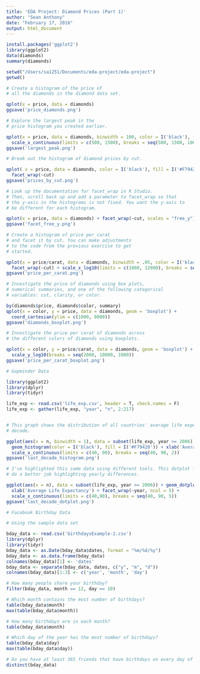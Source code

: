 ```yaml
---
title: 'EDA Project: Diamond Prices (Part 1)'
author: "Sean Anthony"
date: "February 17, 2016"
output: html_document
---
```


```r
install.packages('ggplot2')
library(ggplot2)
data(diamonds)
summary(diamonds)

setwd("/Users/sa1251/Documents/eda-project/eda-project")
getwd()
```


```r
# Create a histogram of the price of
# all the diamonds in the diamond data set.

qplot(x = price, data = diamonds)
ggsave('price_diamonds.png')
```


```r
# Explore the largest peak in the
# price histogram you created earlier.

qplot(x = price, data = diamonds, binwidth = 100, color = I('black'), fill = I('#F79420')) + 
  scale_x_continuous(limits = c(500, 1500), breaks = seq(500, 1500, 100))
ggsave('largest_peak.png')
```


```r
# Break out the histogram of diamond prices by cut.

qplot( x = price, data = diamonds, color = I('black'), fill = I('#F79420')) + 
  facet_wrap(~cut)
ggsave('prices_by_cut.png')
```


```r
# Look up the documentation for facet_wrap in R Studio.
# Then, scroll back up and add a parameter to facet_wrap so that
# the y-axis in the histograms is not fixed. You want the y-axis to
# be different for each histogram.

qplot(x = price, data = diamonds) + facet_wrap(~cut, scales = "free_y")
ggsave('facet_free_y.png')
```


```r
# Create a histogram of price per carat
# and facet it by cut. You can make adjustments
# to the code from the previous exercise to get
# started.

qplot(x = price/carat, data = diamonds, binwidth = .05, color = I('black'), fill = I('#F79420')) + 
  facet_wrap(~cut) + scale_x_log10(limits = c(1000, 12000), breaks = seq(0, 10000, 2000))
ggsave('price_per_carat.png')
```


```r
# Investigate the price of diamonds using box plots,
# numerical summaries, and one of the following categorical
# variables: cut, clarity, or color.

by(diamonds$price, diamonds$color, summary)
qplot(x = color, y = price, data = diamonds, geom = 'boxplot') +
  coord_cartesian(ylim = c(1000, 8000))
ggsave('diamonds_boxplot.png')

```


```r
# Investigate the price per carat of diamonds across
# the different colors of diamonds using boxplots.

qplot(x = color, y = price/carat, data = diamonds, geom = 'boxplot') + 
  scale_y_log10(breaks = seq(2000, 10000, 1000))
ggsave('price_per_carat_boxplot.png')
```


```r
# Gapminder Data

library(ggplot2)
library(dplyr)
library(tidyr)

life_exp <- read.csv('life_exp.csv', header = T, check.names = F)
life_exp <- gather(life_exp, "year", "n", 2:217)


# This graph shows the distribution of all countries' average life expectancies over the last 
# decade.

ggplot(aes(x = n, binwidth = 1), data = subset(life_exp, year >= 2006)) + 
  geom_histogram(color = I('black'), fill = I('#F79420')) + xlab('Average Life Expectancy') + 
  scale_x_continuous(limits = c(40, 90), breaks = seq(40, 90, 2))
ggsave('last_decade_histogram.png')

# I've highlighted this same data using different tools. This dotplot faceted by every year may
# do a better job highlighting yearly differences. 

ggplot(aes(x = n), data = subset(life_exp, year >= 2006)) + geom_dotplot() + 
  xlab('Average Life Expectancy') + facet_wrap(~year, ncol = 5) + 
  scale_x_continuous(limits = c(40,90), breaks = seq(40, 90, 5))
ggsave('last_decade_dotplot.png')

```


```r
# Facebook Birthday Data

# Using the sample data set

bday_data <- read.csv('birthdaysExample-2.csv')
library(dplyr)
library(tidyr)
bday_data <- as.Date(bday_data$dates, format = "%m/%d/%y")
bday_data <- as.data.frame(bday_data)
colnames(bday_data)[1] <- 'dates'
bday_data <- separate(bday_data, dates, c("y", "m", "d"))
colnames(bday_data)[1:3] <- c('year', 'month', 'day')

# How many people share your birthday?
filter(bday_data, month == 12, day == 10)

# Which month contains the most number of birthdays?
table(bday_data$month)
max(table(bday_data$month))

# How many birthdays are in each month?
table(bday_data$month)

# Which day of the year has the most number of birthdays?
table(bday_data$day)
max(table(bday_data$day))

# Do you have at least 365 friends that have birthdays on every day of the year?
distinct(bday_data)
```

